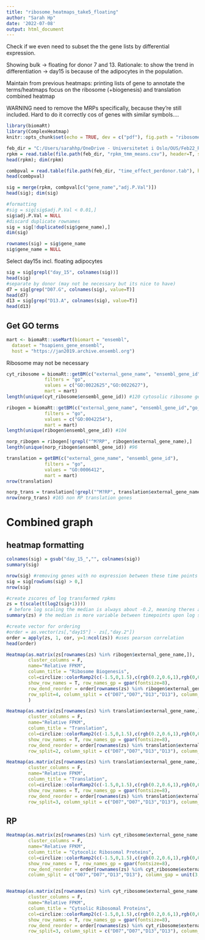 ---
title: "ribosome_heatmaps_take5_floating"
author: "Sarah Hp"
date: '2022-07-08'
output: html_document
---

Check if we even need to subset the the gene lists by differential expression.  

Showing bulk -> floating for donor 7 and 13. Rationale: to show the trend in differentiation -> day15 is because of the adipocytes in the population.  

Maintain from previous heatmaps:
printing lists of gene to annotate the terms/heatmaps
focus on the ribosome (+biogenesis) and translation combined heatmap

WARNING need to remove the MRPs specifically, because they're still included.  Hard to do it correctly cos of genes with similar symbols....


```{r}
library(biomaRt)
library(ComplexHeatmap)
knitr::opts_chunk$set(echo = TRUE, dev = c("pdf"), fig.path = "ribosome_heatmaps_take5_floating/", fig.dim = c(4, 8))
```


```{r}
feb_dir = "C:/Users/sarahhp/OneDrive - Universitetet i Oslo/OUS/Feb22_RNAseq/03limma/"
rpkm = read.table(file.path(feb_dir, "rpkm_tmm_means.csv"), header=T, sep=",") #rpkm table
head(rpkm); dim(rpkm)

combpval = read.table(file.path(feb_dir, "time_effect_perdonor.tab"), header=T)
head(combpval)

sig = merge(rpkm, combpval[c("gene_name","adj.P.Val")])
head(sig); dim(sig)
```


```{r}
#formatting
#sig = sig[sig$adj.P.Val < 0.01,]
sig$adj.P.Val = NULL
#discard duplicate rownames
sig = sig[!duplicated(sig$gene_name),]
dim(sig)

rownames(sig) = sig$gene_name
sig$gene_name = NULL
```

Select day15s incl. floating adipocytes
```{r}
sig = sig[grepl("day_15", colnames(sig))]
head(sig)
#separate by donor (may not be necessary but its nice to have)
d7 = sig[grep("D07.G", colnames(sig), value=T)]
head(d7)
d13 = sig[grep("D13.A", colnames(sig), value=T)]
head(d13)
```

## Get GO terms

```{r}
mart <- biomaRt::useMart(biomart = "ensembl",
  dataset = "hsapiens_gene_ensembl",
  host = "https://jan2019.archive.ensembl.org")
```


Ribosome may not be necessary
```{r}
cyt_ribosome = biomaRt::getBM(c("external_gene_name", "ensembl_gene_id","go_linkage_type"), 
              filters = "go",
              values = c("GO:0022625","GO:0022627"),
              mart = mart)
length(unique(cyt_ribosome$ensembl_gene_id)) #120 cytosolic ribosome genes
```


```{r}
ribogen = biomaRt::getBM(c("external_gene_name", "ensembl_gene_id","go_linkage_type"), 
              filters = "go",
              values = c("GO:0042254"),
              mart = mart)
length(unique(ribogen$ensembl_gene_id)) #104

norp_ribogen = ribogen[!grepl("^M?RP", ribogen$external_gene_name),]
length(unique(norp_ribogen$ensembl_gene_id)) #96
```

```{r}
translation = getBM(c("external_gene_name", "ensembl_gene_id"), 
              filters = "go",
              values = "GO:0006412",
              mart = mart)
nrow(translation)

norp_trans = translation[!grepl("^M?RP", translation$external_gene_name),]
nrow(norp_trans) #165 non RP translation genes
```


# Combined graph

## heatmap formatting
```{r}
colnames(sig) = gsub("day_15_","", colnames(sig))
summary(sig)

nrow(sig) #removing genes with no expression between these time points (about 82 genes)
sig = sig[rowSums(sig) > 0,]
nrow(sig)

#create zscores of log transformed rpkms
zs = t(scale(t(log2(sig+1))))
 # before log scaling the median is always about -0.2, meaning theres a negative bias to the values
summary(zs) # the median is more variable between timepoints upon log scaling

#create vector for ordering
#order = as.vector(zs[,"day15"] - zs[,"day.2"])
order = apply(zs, 1, cor, y=1:ncol(zs)) #uses pearson correlation
head(order)
```

```{r ribogen}
Heatmap(as.matrix(zs[rownames(zs) %in% ribogen$external_gene_name,]),
        cluster_columns = F,
        name="Relative FPKM",
        column_title = "Ribosome Biogenesis",
        col=circlize::colorRamp2(c(-1.5,0,1.5),c(rgb(0.2,0.6,1),rgb(0,0,0),rgb(0.95,0.3,0.3))),
        show_row_names = T, row_names_gp = gpar(fontsize=8),
        row_dend_reorder = order[rownames(zs) %in% ribogen$external_gene_name], 
        row_split=4, column_split = c("D07","D07","D13","D13"), column_gap = unit(3, "mm"),
        )
```

```{r trans}
Heatmap(as.matrix(zs[rownames(zs) %in% translation$external_gene_name,]),
        cluster_columns = F,
        name="Relative FPKM",
        column_title = "Translation",
        col=circlize::colorRamp2(c(-1.5,0,1.5),c(rgb(0.2,0.6,1),rgb(0,0,0),rgb(0.95,0.3,0.3))),
        show_row_names = T, row_names_gp = gpar(fontsize=8),
        row_dend_reorder = order[rownames(zs) %in% translation$external_gene_name], 
        row_split=2, column_split = c("D07","D07","D13","D13"), column_gap = unit(3, "mm"))

Heatmap(as.matrix(zs[rownames(zs) %in% translation$external_gene_name,]),
        cluster_columns = F,
        name="Relative FPKM",
        column_title = "Translation",
        col=circlize::colorRamp2(c(-1.5,0,1.5),c(rgb(0.2,0.6,1),rgb(0,0,0),rgb(0.95,0.3,0.3))),
        show_row_names = T, row_names_gp = gpar(fontsize=8),
        row_dend_reorder = order[rownames(zs) %in% translation$external_gene_name], 
        row_split=3, column_split = c("D07","D07","D13","D13"), column_gap = unit(3, "mm"))
```

## RP
```{r rps}

Heatmap(as.matrix(zs[rownames(zs) %in% cyt_ribosome$external_gene_name,]),
        cluster_columns = F,
        name="Relative FPKM",
        column_title = "Cytocolic Ribosomal Proteins",
        col=circlize::colorRamp2(c(-1.5,0,1.5),c(rgb(0.2,0.6,1),rgb(0,0,0),rgb(0.95,0.3,0.3))),
        show_row_names = T, row_names_gp = gpar(fontsize=8),
        row_dend_reorder = order[rownames(zs) %in% cyt_ribosome$external_gene_name], 
        column_split = c("D07","D07","D13","D13"), column_gap = unit(3, "mm"))


Heatmap(as.matrix(zs[rownames(zs) %in% cyt_ribosome$external_gene_name,]),
        cluster_columns = F,
        name="Relative FPKM",
        column_title = "Cytsolic Ribosomal Proteins",
        col=circlize::colorRamp2(c(-1.5,0,1.5),c(rgb(0.2,0.6,1),rgb(0,0,0),rgb(0.95,0.3,0.3))),
        show_row_names = T, row_names_gp = gpar(fontsize=8),
        row_dend_reorder = order[rownames(zs) %in% cyt_ribosome$external_gene_name], 
        row_split=3, column_split = c("D07","D07","D13","D13"), column_gap = unit(3, "mm"))
```




